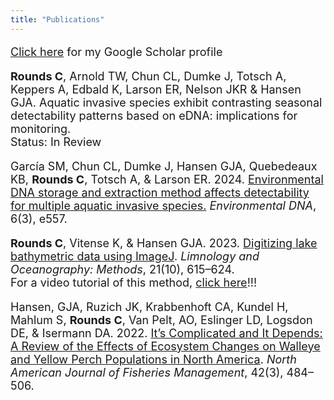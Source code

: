 ```yaml
---
title: "Publications"
---
```



<font size="4"> 
<left>

[Click here](https://scholar.google.com/citations?user=VYoNp4MAAAAJ&hl=en&oi=ao) for my Google Scholar profile

**Rounds C**, Arnold TW, Chun CL, Dumke J, Totsch A, Keppers A, Edbald K, Larson ER, Nelson JKR & Hansen GJA. Aquatic invasive species exhibit contrasting seasonal detectability patterns based on eDNA: implications for monitoring.  
Status: In Review



García SM, Chun CL, Dumke J, Hansen GJA, Quebedeaux KB, **Rounds C**, Totsch A, & Larson ER. 2024. [Environmental DNA storage and extraction method affects detectability for multiple aquatic invasive species.](https://doi.org/10.1002/edn3.557) *Environmental DNA*, 6(3), e557.


**Rounds C**, Vitense K, & Hansen GJA. 2023. [Digitizing lake bathymetric data using ImageJ](https://doi.org/10.1002/lom3.10569). *Limnology and Oceanography: Methods*, 21(10), 615–624.  
For a video tutorial of this method, [click here](https://www.youtube.com/watch?v=agiDPmsYVDk)!!!  
  

Hansen, GJA, Ruzich JK, Krabbenhoft CA, Kundel H, Mahlum S, **Rounds C**, Van Pelt, AO, Eslinger LD, Logsdon DE, & Isermann DA. 2022. [It’s Complicated and It Depends: A Review of the Effects of Ecosystem Changes on Walleye and Yellow Perch Populations in North America](https://doi.org/10.1002/nafm.10741). *North American Journal of Fisheries Management*, 42(3), 484–506. 

</left>
</font>